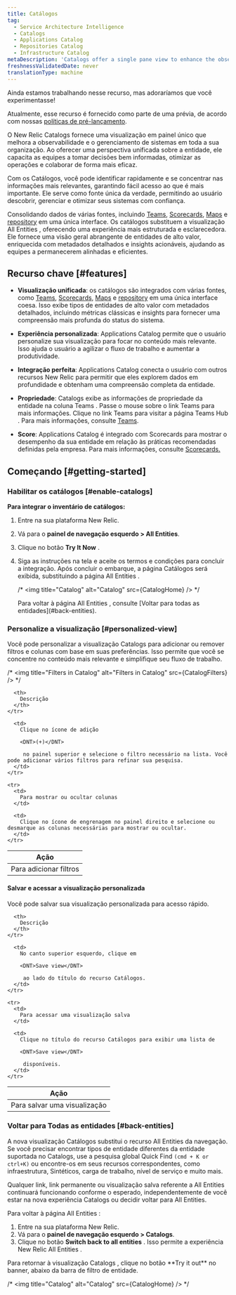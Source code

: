 ```yaml
---
title: Catálogos
tag:
  - Service Architecture Intelligence
  - Catalogs
  - Applications Catalog
  - Repositories Catalog
  - Infrastructure Catalog
metaDescription: 'Catalogs offer a single pane view to enhance the observability and management of software systems in your organization. The unified view of system entities facilitates well-informed decision-making, streamlined operations, and improved collaboration across teams.'
freshnessValidatedDate: never
translationType: machine
---
```


<Callout title="Visualização">
  Ainda estamos trabalhando nesse recurso, mas adoraríamos que você experimentasse!

  Atualmente, esse recurso é fornecido como parte de uma prévia, de acordo com nossas [políticas de pré-lançamento](/docs/licenses/license-information/referenced-policies/new-relic-pre-release-policy/).
</Callout>

O New Relic Catalogs fornece uma visualização em painel único que melhora a observabilidade e o gerenciamento de sistemas em toda a sua organização. Ao oferecer uma perspectiva unificada sobre a entidade, ele capacita as equipes a tomar decisões bem informadas, otimizar as operações e colaborar de forma mais eficaz.

Com os Catálogos, você pode identificar rapidamente e se concentrar nas informações mais relevantes, garantindo fácil acesso ao que é mais importante. Ele serve como fonte única da verdade, permitindo ao usuário descobrir, gerenciar e otimizar seus sistemas com confiança.

Consolidando dados de várias fontes, incluindo <DNT>[Teams](/docs/service-architecture-intelligence/teams/teams)</DNT>, <DNT>[Scorecards](/docs/service-architecture-intelligence/scorecards/getting-started)</DNT>, <DNT>[Maps](/docs/service-architecture-intelligence/maps/advanced-maps/)</DNT> e <DNT>[repository](/docs/codestream/observability/repo-association/)</DNT> em uma única interface. Os catálogos substituem a visualização <DNT>All Entities</DNT> , oferecendo uma experiência mais estruturada e esclarecedora. Ele fornece uma visão geral abrangente de entidades de alto valor, enriquecida com metadados detalhados e insights acionáveis, ajudando as equipes a permanecerem alinhadas e eficientes.

## Recurso chave [#features]

* **Visualização unificada**: os catálogos são integrados com várias fontes, como <DNT>[Teams](/docs/service-architecture-intelligence/teams/teams)</DNT>, <DNT>[Scorecards](/docs/service-architecture-intelligence/scorecards/getting-started)</DNT>, <DNT>[Maps](/docs/service-architecture-intelligence/maps/advanced-maps/)</DNT> e <DNT>[repository](/docs/codestream/observability/repo-association/)</DNT> em uma única interface coesa. Isso exibe tipos de entidades de alto valor com metadados detalhados, incluindo métricas clássicas e insights para fornecer uma compreensão mais profunda do status do sistema.

* **Experiência personalizada**: <DNT>Applications Catalog</DNT> permite que o usuário personalize sua visualização para focar no conteúdo mais relevante. Isso ajuda o usuário a agilizar o fluxo de trabalho e aumentar a produtividade.

* **Integração perfeita**: <DNT>Applications Catalog</DNT> conecta o usuário com outros recursos New Relic para permitir que eles explorem dados em profundidade e obtenham uma compreensão completa da entidade.

* **Propriedade**: <DNT>Catalogs</DNT> exibe as informações de propriedade da entidade na coluna <DNT>Teams</DNT> . Passe o mouse sobre o link <DNT>Teams</DNT> para mais informações. Clique no link <DNT>Teams</DNT> para visitar a página <DNT>Teams Hub</DNT> . Para mais informações, consulte <DNT>[Teams](/docs/service-architecture-intelligence/teams/teams)</DNT>.

* **<DNT>Score</DNT>**: <DNT>Applications Catalog</DNT> é integrado com Scorecards para mostrar o desempenho da sua entidade em relação às práticas recomendadas definidas pela empresa. Para mais informações, consulte <DNT>[Scorecards.](/docs/service-architecture-intelligence/scorecards/getting-started)</DNT>

## Começando [#getting-started]

### Habilitar os catálogos [#enable-catalogs]

**Para integrar o inventário de catálogos:**

1. Entre na sua plataforma New Relic.

2. Vá para o **painel de navegação esquerdo &gt; All Entities**.

3. Clique no botão **Try It Now** .

4. Siga as instruções na tela e aceite os termos e condições para concluir a integração. Após concluir o embarque, a página Catálogos será exibida, substituindo a página <DNT>All Entities</DNT> .

   /\* &lt;img title=&quot;Catalog&quot; alt=&quot;Catalog&quot; src=\{CatalogHome} /&gt; \*/

   <Callout variant="tip" title="Dica">
     Para voltar à página <DNT>All Entities</DNT> , consulte [Voltar para todas as entidades](#back-entities).
   </Callout>

### Personalize a visualização [#personalized-view]

Você pode personalizar a visualização <DNT>Catalogs</DNT> para adicionar ou remover filtros e colunas com base em suas preferências. Isso permite que você se concentre no conteúdo mais relevante e simplifique seu fluxo de trabalho.

/\* &lt;img title=&quot;Filters in Catalog&quot; alt=&quot;Filters in Catalog&quot; src=\{CatalogFilters} /&gt; \*/

<table>
  <thead>
    <tr>
      <th>
        Ação
      </th>

      <th>
        Descrição
      </th>
    </tr>
  </thead>

  <tbody>
    <tr>
      <td>
        Para adicionar filtros
      </td>

      <td>
        Clique no ícone de adição 

        <DNT>(+)</DNT>

         no painel superior e selecione o filtro necessário na lista. Você pode adicionar vários filtros para refinar sua pesquisa.
      </td>
    </tr>

    <tr>
      <td>
        Para mostrar ou ocultar colunas
      </td>

      <td>
        Clique no ícone de engrenagem no painel direito e selecione ou desmarque as colunas necessárias para mostrar ou ocultar.
      </td>
    </tr>
  </tbody>
</table>

#### Salvar e acessar a visualização personalizada

Você pode salvar sua visualização personalizada para acesso rápido.

<table>
  <thead>
    <tr>
      <th>
        Ação
      </th>

      <th>
        Descrição
      </th>
    </tr>
  </thead>

  <tbody>
    <tr>
      <td>
        Para salvar uma visualização
      </td>

      <td>
        No canto superior esquerdo, clique em 

        <DNT>Save view</DNT>

         ao lado do título do recurso Catálogos.
      </td>
    </tr>

    <tr>
      <td>
        Para acessar uma visualização salva
      </td>

      <td>
        Clique no título do recurso Catálogos para exibir uma lista de 

        <DNT>Save view</DNT>

         disponíveis.
      </td>
    </tr>
  </tbody>
</table>

### Voltar para Todas as entidades [#back-entities]

A nova visualização Catálogos substitui o recurso <DNT>All Entities</DNT> da navegação. Se você precisar encontrar tipos de entidade diferentes da entidade suportada no <DNT>Catalogs</DNT>, use a pesquisa global <DNT>Quick Find `(cmd + K or ctrl+K)`</DNT> ou encontre-os em seus recursos correspondentes, como infraestrutura, Sintéticos, carga de trabalho, nível de serviço e muito mais.

<Callout variant="tip" title="Dica">
  Qualquer link, link permanente ou visualização salva referente a <DNT>All Entities</DNT> continuará funcionando conforme o esperado, independentemente de você estar na nova experiência <DNT>Catalogs</DNT> ou decidir voltar para <DNT>All Entities</DNT>.
</Callout>

Para voltar à página <DNT>All Entities</DNT> :

1. Entre na sua plataforma New Relic.
2. Vá para o **painel de navegação esquerdo &gt; Catalogs**.
3. Clique no botão <DNT>**Switch back to all entities**</DNT> . Isso permite a experiência New Relic <DNT>All Entities</DNT> .

<Callout variant="tip" title="Dica">
  Para retornar à visualização <DNT>Catalogs</DNT> , clique no botão <DNT>**Try it out**</DNT> no banner, abaixo da barra de filtro de entidade.
</Callout>

/\* &lt;img title=&quot;Catalog&quot; alt=&quot;Catalog&quot; src=\{CatalogHome} /&gt; \*/
